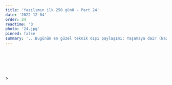 ```yaml
---
title: 'Yazılımın ilk 250 günü - Part 24'
date: '2022-12-04'
order: 24
readtime: '3'
photo: '24.jpg'
pinned: false
summary: '...Bugünün en güzel teknik dışı paylaşımı: Yaşamaya dair (Nazım Hikmet): ...Yani, öylesine ciddiye alacaksın ki yaşamayı, yetmişinde bile, mesela, zeytin dikeceksin, hem de öyle çocuklara falan kalır diye değil, ölmekten korktuğun halde ölüme inanmadığın için,  yaşamak yanı ağır bastığından...'
---
```


## <Trans i18nKey="blogDetail:part24.1"/>
<Trans i18nKey="blogDetail:part24.2"/>

## <Trans i18nKey="blogDetail:part24.3"/>
<Trans i18nKey="blogDetail:part24.4"/>

## <Trans i18nKey="blogDetail:part24.5"/>
<Trans i18nKey="blogDetail:part24.6"/>
<br/><br/>
<Trans i18nKey="blogDetail:part24.7"/>

## <Trans i18nKey="blogDetail:part24.8"/>
<Trans i18nKey="blogDetail:part24.9"/>

## <Trans i18nKey="blogDetail:part24.10"/>
<Trans i18nKey="blogDetail:part24.11"/> 

<Trans i18nKey="blogDetail:part24.12"/>
><Trans i18nKey="blogDetail:part24.13"/> <br/> <Trans i18nKey="blogDetail:part24.14"/> <br/> <Trans i18nKey="blogDetail:part24.15"/> <br/> <Trans i18nKey="blogDetail:part24.16"/> <br/> <Trans i18nKey="blogDetail:part24.17"/>

## <Trans i18nKey="blogDetail:part24.18"/>
<Trans i18nKey="blogDetail:part24.19"/>

## <Trans i18nKey="blogDetail:part24.20"/>
<Trans i18nKey="blogDetail:part24.21"/>

## <Trans i18nKey="blogDetail:part24.22"/>
<Trans i18nKey="blogDetail:part24.23"/>
 
## <Trans i18nKey="blogDetail:part24.24"/>
<Trans i18nKey="blogDetail:part24.25"/>

## <Trans i18nKey="blogDetail:part24.26"/>
<Trans i18nKey="blogDetail:part24.27"/>


